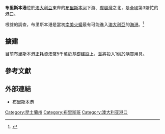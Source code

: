 {{noteTA
|1=布里
}}
{{Infobox Australian Place | type = suburb
| name     = 布里斯本港
| city     = 布里斯本市
| state    = 昆士蘭州
| image    = 
| caption  = 
| fedgov   = Bonner
| stategov = Lytton
| lga      = 布里斯本
}}

'''布里斯本港'''位於[[澳大利亞|澳大利亞]]東岸的[[布里斯本河|布里斯本河]]下游、[[摩頓灣|摩頓灣]]之北，是全國第3繁忙的[[港口|港口]]。

根據{{tsl|en|Queensland Department of Primary Industries|昆士蘭第一產業廳}}的調查，布里斯本港是當初[[南美洲|南美]][[火蟻|火蟻]]最有可能進入[[澳大利亞|澳大利亞]]的[[海港|海港]]。<ref>{{cite web |url=http://www.abc.net.au/7.30/stories/s255089.htm |title=Queensland faces possibly worst ever introduced pest |accessdate=2008-04-28 |format= |date=2001-03-05 |work=[[The_7.30_Report|The 7.30 Report]] |archive-url=https://web.archive.org/web/20050103083421/http://www.abc.net.au/7.30/stories/s255089.htm |archive-date=2005-01-03 |dead-url=yes }}</ref>

==擴建==
目前布里斯本港正耗資[[澳幣|澳幣]]5千萬於[[基礎建設|基礎建設]]上，並將投入1億於購買用具。

==參考文獻==
{{reflist}}

==外部連結==
* [http://www.portbris.com.au 布里斯本港] {{Wayback|url=http://www.portbris.com.au/ |date=20200924044518 }}

[[Category:昆士蘭州|Category:昆士蘭州]]
[[Category:布里斯班|Category:布里斯班]]
[[Category:澳大利亚港口|Category:澳大利亚港口]]